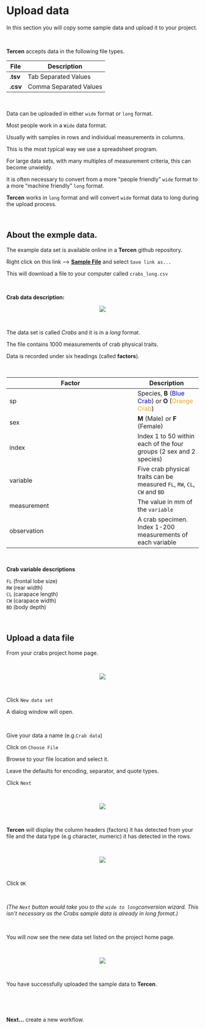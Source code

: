 # Upload data

In this section you will copy some sample data and upload it to your project.

\

__Tercen__ accepts data in the following file types.

File|Description
------|---
__.tsv__ |Tab Separated Values
__.csv__|Comma Separated Values

\

Data can be uploaded in either `wide` format or `long` format.

Most people work in a `Wide` data format. 

Usually with samples in rows and individual measurements in columns. 

This is the most typical way we use a spreadsheet program.

For large data sets, with many multiples of measurement criteria, this can become unwieldy. 

It is often necessary to convert from a more "people friendly" `wide` format to a more "machine friendly" `long` format.

__Tercen__ works in `long` format and will convert `wide` format data to long during the upload process.

\

## About the exmple data.

The example data set is available online in a __Tercen__ github repository. 

Right click on this link --> [__Sample File__](https://raw.githubusercontent.com/tercen/crabs_dataset/master/data/crabs_long.csv) and select `Save link as...`

This will download a file to your computer called `crabs_long.csv`

\

__Crab data description:__

<center>![](images/View_crab_picture.png)</center>

\

The data set is called _Crabs_ and it is in a _long_ format. 

The file contains 1000 measurements of crab physical traits. 

Data is recorded under six headings (called __factors__).

\

Factor|Description
------|---
sp |Species, __B__ (<span style="color:blue">Blue Crab</span>) or __O__ (<span style="color:orange">Orange Crab</span>) 
sex|__M__ (Male) or __F__ (Female)
index|Index 1 to 50 within each of the four groups (2 sex and 2 species)
variable|Five crab physical traits can be measured `FL`, `RW`, `CL`, `CW` and `BD`
measurement| The value in mm of the `variable`
observation| A crab specimen. Index 1-200 measurements of each variable

\

__Crab variable descriptions__

`FL` (frontal lobe size)\
`RW` (rear width)\
`CL` (carapace length)\
`CW` (carapace width)\
`BD` (body depth)\

\


## Upload a data file


From your crabs project home page. 

\

<center><img src="images/0501_new_data_set.png"></center>

\

Click `New data set`

A dialog window will open.

\

Give your data a name (e.g.`Crab data`)

Click on `Choose File` 

Browse to your file location and select it.

Leave the defaults for encoding, separator, and quote types.

Click `Next`

\

<center><img src="images/0502_select_upload_file.gif"></center>

\

__Tercen__ will display the column headers (factors) it has detected from your file and the data type (e.g character, numeric) it has detected in the rows.

\

<center><img src="images/0503_upload_table.png"></center>

\

Click `OK`

\

_(The `Next` button would take you to the `wide to long`conversion wizard. This isn't necessary as the Crabs sample data is already in long format.)_

\

You will now see the new data set listed on the project home page.

\

<center><img src="images/0504_uploaded_to_project.png"></center>

\

You have successfully uploaded the sample data to __Tercen__. 

\

\

__Next...__ create a new workflow.